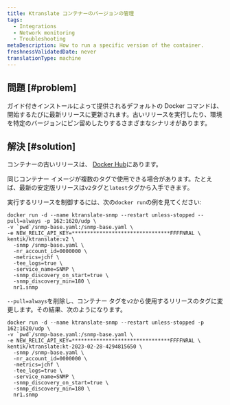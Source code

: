 ```yaml
---
title: Ktranslate コンテナーのバージョンの管理
tags:
  - Integrations
  - Network monitoring
  - Troubleshooting
metaDescription: How to run a specific version of the container.
freshnessValidatedDate: never
translationType: machine
---
```


## 問題 [#problem]

ガイド付きインストールによって提供されるデフォルトの Docker コマンドは、開始するたびに最新リリースに更新されます。古いリリースを実行したり、環境を特定のバージョンにピン留めしたりするさまざまなシナリオがあります。

## 解決 [#solution]

コンテナーの古いリリースは、 [Docker Hub](https://hub.docker.com/r/kentik/ktranslate/tags)にあります。

同じコンテナー イメージが複数のタグで使用できる場合があります。たとえば、最新の安定版リリースは`v2`タグと`latest`タグから入手できます。

実行するリリースを制御するには、次の`docker run`の例を見てください:

```shell
docker run -d --name ktranslate-snmp --restart unless-stopped --pull=always -p 162:1620/udp \
-v `pwd`/snmp-base.yaml:/snmp-base.yaml \
-e NEW_RELIC_API_KEY=********************************FFFFNRAL \
kentik/ktranslate:v2 \
  -snmp /snmp-base.yaml \
  -nr_account_id=0000000 \
  -metrics=jchf \
  -tee_logs=true \
  -service_name=SNMP \
  -snmp_discovery_on_start=true \
  -snmp_discovery_min=180 \
  nr1.snmp
```

`--pull=always`を削除し、コンテナー タグを`v2`から使用するリリースのタグに変更します。その結果、次のようになります。

```shell
docker run -d --name ktranslate-snmp --restart unless-stopped -p 162:1620/udp \
-v `pwd`/snmp-base.yaml:/snmp-base.yaml \
-e NEW_RELIC_API_KEY=********************************FFFFNRAL \
kentik/ktranslate:kt-2023-02-28-4294815650 \
  -snmp /snmp-base.yaml \
  -nr_account_id=0000000 \
  -metrics=jchf \
  -tee_logs=true \
  -service_name=SNMP \
  -snmp_discovery_on_start=true \
  -snmp_discovery_min=180 \
  nr1.snmp
```